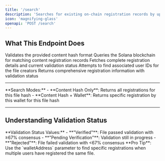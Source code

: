 ```yaml
---
title: '/search'
description: 'Searches for existing on-chain registration records by uploading a file and matching its content hash.'
icon: 'magnifying-glass'
openapi: 'POST /search'
---
```


## What This Endpoint Does

<Steps>
  <Step title="Hash Validation">
    Validates the provided content hash format
  </Step>
  <Step title="On-Chain Search">
    Queries the Solana blockchain for matching content registration records
  </Step>
  <Step title="Data Enrichment">
    Fetches complete registration details and current validation status
  </Step>
  <Step title="User Lookup">
    Attempts to find associated user IDs for the file creators
  </Step>
  <Step title="Result Formatting">
    Returns comprehensive registration information with validation status
  </Step>
</Steps>

---

<Info>
**Search Modes:**
- **Content Hash Only**: Returns all registrations for this file hash
- **Content Hash + Wallet**: Returns specific registration by this wallet for this file hash
</Info>

---

## Understanding Validation Status

<Info>
**Validation Status Values:**
- **"Verified"**: File passed validation with ≥67% consensus
- **"Pending Verification"**: Validation still in progress
- **"Rejected"**: File failed validation with <67% consensus
</Info>

<Tip>
**Pro Tip**: Use the `walletAddress` parameter to find specific registrations when multiple users have registered the same file.
</Tip>